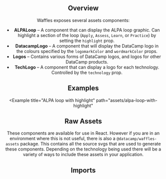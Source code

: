 



<Header pageTitle="Assets" overview="A collection of DataCamp assets." />

<Section>

## Overview

Waffles exposes several assets components:

- **ALPALoop** – A component that can display the ALPA loop graphic. Can highlight a section of the loop (`Apply`, `Assess`, `Learn`, or `Practice`) by setting the `highlight` prop.
- **DatacampLogo** – A component that will display the DataCamp logo in the colours specified by the `logomarkColor` and `wordmarkColor` props.
- **Logos** – Contains various forms of DataCamp logos, and logos for other DataCamp products.
- **TechLogo** – A component that can display a logo for each technology. Controlled by the `technology` prop.

</Section>

<Section>

## Examples

<Example title="Logomark only" path="assets/logomark-only">
  <LogomarkOnly />
</Example>

<Example title="Regular logo" path="assets/regular-logo">
  <RegularLogo />
</Example>

<Example title="ALPA loop regular" path="assets/alpa-loop-regular">
  <ALPALoopRegular />
</Example>

<Example
  title="ALPA loop with highlight"
  path="assets/alpa-loop-with-highlight"
>
  <ALPALoopWithHighlight />
</Example>

<Example title="Technology logos regular" path="assets/tech-logos-regular">
  <TechLogosRegular />
</Example>

</Section>

<Section>

## Raw Assets

These components are available for use in React. However if you are in an environment where this is not useful, there is also a `@datacamp/waffles-assets` package. This contains all the source svgs that are used to generate these components. Depending on the technology being used there will be a variety of ways to include these assets in your application.

</Section>

<Section>

## Imports

<Imports module={AssetsExports} path="@datacamp/waffles-asset-components" />

</Section>
